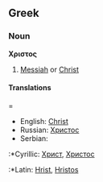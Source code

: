 ==Greek==
===Noun===
'''Χριστος'''
#[[Messiah]] or [[Christ]]
====Translations=====
*English: [[Christ]]
*Russian: [[Христос]]
*Serbian:
:*Cyrillic: [[Христ]], [[Христос]]
:*Latin: [[Hrist]], [[Hristos]]